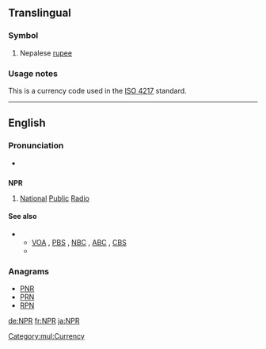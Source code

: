 ==Translingual==
{{wikipedia}}

===Symbol===
{{head|mul|symbol}}

# Nepalese [[rupee]]

===Usage notes===
This is a currency code used in the [[w:ISO 4217|ISO 4217]] standard.

[[Category:mul:Currency]]
----

==English==

===Pronunciation===
* {{rhymes|ɑː(ɹ)}}

==={{initialism-old|en}}===
'''NPR'''

# {{US|radio}} [[national|National]] [[public|Public]] [[radio|Radio]]

====See also====
* {{sense|National Public Radio}}
** [[VOA]] , [[PBS]] , [[NBC]] , [[ABC]] , [[CBS]]
** {{pedia|National Public Radio}}

===Anagrams===
* [[PNR#English|PNR]]
* [[PRN#English|PRN]]
* [[RPN#English|RPN]]

[[de:NPR]]
[[fr:NPR]]
[[ja:NPR]]